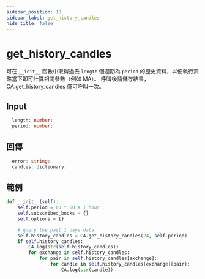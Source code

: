 ```yaml
---
sidebar_position: 10
sidebar_label: get_history_candles
hide_title: false
---
```



# get_history_candles

可在 `__init__` 函數中取得過去 `length` 個週期為 `period` 的歷史資料，以便執行策略當下即可計算相關參數（例如 MA）。
呼叫後請儲存結果，CA.get_history_candles 僅可呼叫一次。

## Input

```typescript
  length: number;
  period: number;
```

## 回傳

```typescript
  error: string;
  candles: dictionary;
```

## 範例

```python
def __init__(self):
    self.period = 60 * 60 # 1 hour
    self.subscribed_books = {}
    self.options = {}

    # query the past 1 days data
    self.history_candles = CA.get_history_candles(24, self.period)
    if self.history_candles:
        CA.log(str(self.history_candles))
        for exchange in self.history_candles:
            for pair in self.history_candles[exchange]:
                for candle in self.history_candles[exchange][pair]:
                    CA.log(str(candle))
```

